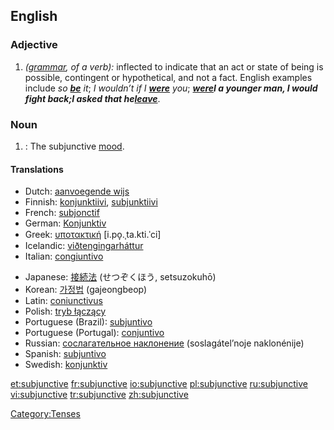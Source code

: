 ==English==

===Adjective===
{{en-adj|-}}

# ''([[grammar]], of a verb):'' inflected to indicate that an act or state of being is possible, contingent or hypothetical, and not a fact.  English examples include ''so '''[[be]]''' it''; ''I wouldn’t if I '''[[were]]''' you''; '''''[[were]]''' I a younger man, I would fight back''; ''I asked that he '''[[leave]]'''''.

===Noun===
{{en-noun|-}}

# {{grammar}}: The subjunctive [[mood]].

====Translations====
{{top}}
*Dutch: [[aanvoegende wijs]] {{m}}
*Finnish: [[konjunktiivi]], [[subjunktiivi]]
*French: [[subjonctif]] {{m}}
*German: [[Konjunktiv]] {{m}}
*Greek: [[υποτακτική]] [i.po̞.ˌta.kti.ˈci] {{f}}
*Icelandic: [[viðtengingarháttur]] {{m}}
*Italian: [[congiuntivo]] {{m}}
{{mid}}
*Japanese: [[接続法]] (せつぞくほう, setsuzokuhō)
*Korean: [[가정법]] (gajeongbeop)
*Latin: [[coniunctivus]]
*Polish: [[tryb łączący]] {{m}}
*Portuguese (Brazil): [[subjuntivo]] {{m}}
*Portuguese (Portugal): [[conjuntivo]] {{m}}
*Russian: [[сослагательное наклонение]] (soslagátel’noje naklonénije) {{n}}
*Spanish: [[subjuntivo]] {{m}}
*Swedish: [[konjunktiv]] {{c}}
{{bottom}}

[[Category:Tenses]]

[[et:subjunctive]]
[[fr:subjunctive]]
[[io:subjunctive]]
[[pl:subjunctive]]
[[ru:subjunctive]]
[[vi:subjunctive]]
[[tr:subjunctive]]
[[zh:subjunctive]]